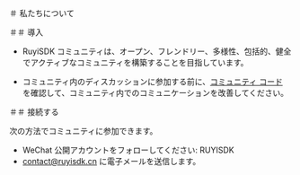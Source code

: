 
＃ 私たちについて

＃＃ 導入

- RuyiSDK コミュニティは、オープン、フレンドリー、多様性、包括的、健全でアクティブなコミュニティを構築することを目指しています。

- コミュニティ内のディスカッションに参加する前に、[コミュニティ コード](/code_of_conduct) を確認して、コミュニティ内でのコミュニケーションを改善してください。

＃＃ 接続する

次の方法でコミュニティに参加できます。

- WeChat 公開アカウントをフォローしてください: RUYISDK
- [contact@ruyisdk.cn](mailto:contact@ruyisdk.cn) に電子メールを送信します。

